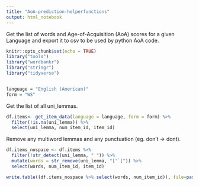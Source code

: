 ```yaml
---
title: "AoA-prediction-helperfunctions"
output: html_notebook
---
```


Get the list of words and Age-of-Acquisition (AoA) scores for a given Language and export it to csv to be used by python AoA code.

```r
knitr::opts_chunk$set(echo = TRUE)
library("tools")
library("wordbankr") 
library("stringr")
library("tidyverse")


language = "English (American)"
form = "WS"
```

Get the list of all uni_lemmas.
```r

df.items<- get_item_data(language = language, form = form) %>% 
  filter(!is.na(uni_lemma)) %>% 
  select(uni_lemma, num_item_id, item_id)
```

Remove any multiword lemmas and any punctuation (eg. don't -> dont).
```r

df.items_nospace <- df.items %>% 
  filter(!str_detect(uni_lemma, " ")) %>% 
  mutate(words = str_remove(uni_lemma, "['`]")) %>% 
  select(words, num_item_id, item_id)
```

```r
write.table((df.items_nospace %>% select(words, num_item_id)), file=paste("../../data/transcripts/eng/aoa_words.csv"), sep = "\t", quote = FALSE, col.names = TRUE, row.names = FALSE)

```





